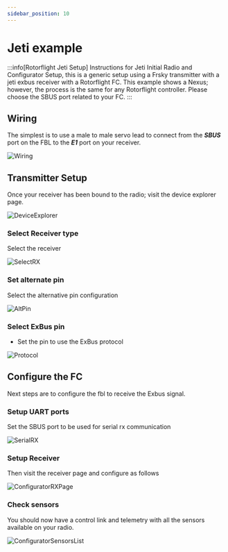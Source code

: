 ```yaml
---
sidebar_position: 10
---
```


# Jeti example 

:::info[Rotorflight Jeti Setup]
Instructions for Jeti Initial Radio and Configurator Setup, this is a generic setup using a Frsky transmitter with a jeti exbus receiver with a Rotorflight FC. This example shows a Nexus; however, the process is the same for any Rotorflight controller. Please choose the SBUS port related to your FC.
:::

## Wiring
The simplest is to use a male to male servo lead to connect from the ***SBUS*** port on the FBL to the ***E1*** port on your receiver.

![Wiring](./img/rx-wiring.png)

## Transmitter Setup
Once your receiver has been bound to the radio; visit the device explorer page.  

![DeviceExplorer](./img/rc-dv-explorer.png)  

### Select Receiver type
Select the receiver  

![SelectRX](./img/rx-select-rx.png)  

### Set alternate pin
Select the alternative pin configuration  

![AltPin](./img/rx-alt-pin.png)  

### Select ExBus pin
* Set the pin to use the ExBus protocol  

![Protocol](./img/rx-set-protocol.png)  

## Configure the FC
Next steps are to configure the fbl to receive the Exbus signal.

### Setup UART ports
Set the SBUS port to be used for serial rx communication

![SerialRX](./img/serialrx.png)

### Setup Receiver 
Then visit the receiver page and configure as follows

![ConfiguratorRXPage](./img/receiver.png)

### Check sensors
You should now have a control link and telemetry with all the sensors available on your radio.

![ConfiguratorSensorsList](./img/sensors-list.png)